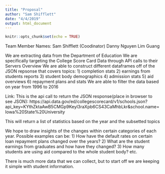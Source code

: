 ```yaml
---
title: "Proposal"
author: "Sam Shifflett"
date: "4/4/2019"
output: html_document
---
```


```r
knitr::opts_chunk$set(echo = TRUE)
```

Team Member Names:
Sam Shifflett (Coodinator)
Danny Nguyen
Lim Guang

We are extracting data from the Department of Education
We are specifically targeting the College Score Card Data through API calls to their Servers
Overview
We are able to construct different dataframes off of the JSON repsonse that covers topics:
  1) completion stats
  2) earnings from students reports
  3) student body demographics
  4) admission stats
  5) aid overviews
  6) repayment plans and stats
We are able to filter the data based on year from 1996 to 2016

Link:
This is the api call to return the JSON response(place in browser to see JSON):
https://api.data.gov/ed/collegescorecard/v1/schools.json?api_key=KYthZktaAwB5CMGp9Keyl3raXpb6CS43CaMhbLkr&school.name=Iowa%20State%20University

This will return a list of statistics based on the year and the subsetted topics

We hope to draw insights of the changes within certain categories of each year.
Possible examples can be:
  1) How have the default rates on certain loan repayment plans changed over the years?
  2) What are the student earnings from graduates and how have they changed?
  3) How many students are using aid compared to the whole student body?
  etc.

There is much more data that we can collect, but to start off we are keeping it simple with student information.



